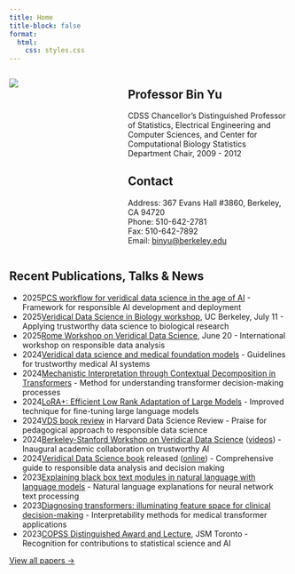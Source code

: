 ```yaml
---
title: Home
title-block: false
format:
  html:
    css: styles.css
---
```



:::: {.columns}

::: {.column width="40%"}
![](images/binyu.jpg)
:::

::: {.column width="60%"}
## Professor Bin Yu

CDSS Chancellor's Distinguished Professor of Statistics, Electrical Engineering and Computer Sciences, and Center for Computational Biology
Statistics Department Chair, 2009 - 2012

## Contact

Address: 367 Evans Hall #3860, Berkeley, CA 94720  
Phone: 510-642-2781  
Fax: 510-642-7892  
Email: [binyu@berkeley.edu](mailto:binyu@berkeley.edu)
:::

::::

## Recent Publications, Talks & News

- <span class="year-entry">2025</span>[PCS workflow for veridical data science in the age of AI](https://www.stat.berkeley.edu/~yugroup/pubs/pcs_workflow-6.pdf) - Framework for responsible AI development and deployment
- <span class="year-entry">2025</span>[Veridical Data Science in Biology workshop](https://www.eventbrite.com/e/veridical-data-science-for-biology-2025-tickets-1384456339179), UC Berkeley, July 11 - Applying trustworthy data science to biological research
- <span class="year-entry">2025</span>[Rome Workshop on Veridical Data Science](https://www.integreat.no/events/public-events/workshops/veridical-data-science.html), June 20 - International workshop on responsible data analysis
- <span class="year-entry">2024</span>[Veridical data science and medical foundation models](https://arxiv.org/abs/2409.10580) - Guidelines for trustworthy medical AI systems
- <span class="year-entry">2024</span>[Mechanistic Interpretation through Contextual Decomposition in Transformers](https://arxiv.org/pdf/2407.00886) - Method for understanding transformer decision-making processes
- <span class="year-entry">2024</span>[LoRA+: Efficient Low Rank Adaptation of Large Models](https://arxiv.org/abs/2402.12354) - Improved technique for fine-tuning large language models
- <span class="year-entry">2024</span>[VDS book review](https://hdsr.mitpress.mit.edu/pub/5322mn1e/release/3) in Harvard Data Science Review - Praise for pedagogical approach to responsible data science
- <span class="year-entry">2024</span>[Berkeley-Stanford Workshop on Veridical Data Science](https://na.eventscloud.com/website/69057/) ([videos](https://www.youtube.com/playlist?list=PLKW2Azk23ZtSrg4jwLSioaV1bwmFnQ1Bx)) - Inaugural academic collaboration on trustworthy AI
- <span class="year-entry">2024</span>[Veridical Data Science book](https://mitpress.mit.edu/9780262049191/veridical-data-science/) released ([online](http://vdsbook.com/)) - Comprehensive guide to responsible data analysis and decision making
- <span class="year-entry">2023</span>[Explaining black box text modules in natural language with language models](https://arxiv.org/abs/2305.09863) - Natural language explanations for neural network text processing
- <span class="year-entry">2023</span>[Diagnosing transformers: illuminating feature space for clinical decision-making](https://arxiv.org/abs/2305.17588) - Interpretability methods for medical transformer applications
- <span class="year-entry">2023</span>[COPSS Distinguished Award and Lecture](https://ww2.amstat.org/meetings/jsm/2023/webcasts/index.cfm), JSM Toronto - Recognition for contributions to statistical science and AI

[View all papers →](papers.qmd)
